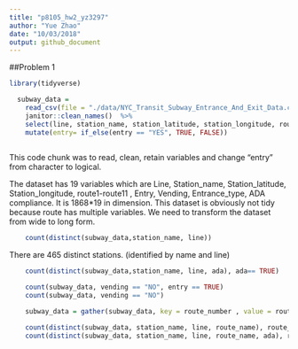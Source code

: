 ```yaml
---
title: "p8105_hw2_yz3297"
author: "Yue Zhao"
date: "10/03/2018"
output: github_document
---
```

##Problem 1
```r
library(tidyverse)
```

```r

  subway_data = 
    read_csv(file = "./data/NYC_Transit_Subway_Entrance_And_Exit_Data.csv") %>%
    janitor::clean_names()  %>%
    select(line, station_name, station_latitude, station_longitude, route1:route11 , entry, vending, entrance_type, ada) %>%
    mutate(entry= if_else(entry == "YES", TRUE, FALSE))
    
``` 

This code chunk was to read, clean, retain variables and change "entry" from character to logical.

The dataset has 19 variables which are Line, Station_name, Station_latitude, Station_longitude, route1-route11 , Entry, Vending, Entrance_type, ADA compliance. 
It is 1868*19 in dimension. This dataset is obviously not tidy because route has multiple variables. We need to transform the dataset from wide to long form.



```r
    count(distinct(subway_data,station_name, line)) 
```

There are 465 distinct stations. (identified by name and line)




```r
    count(distinct(subway_data,station_name, line, ada), ada== TRUE)
```  

```r
    count(subway_data, vending == "NO", entry == TRUE)
    count(subway_data, vending == "NO")
```     

```r
    subway_data = gather(subway_data, key = route_number , value = route_name, route1:route11)
```

```r
    count(distinct(subway_data, station_name, line, route_name), route_name == "A")
    count(distinct(subway_data, station_name, line, route_name, ada), route_name == "A" , ada== TRUE)
    
```

